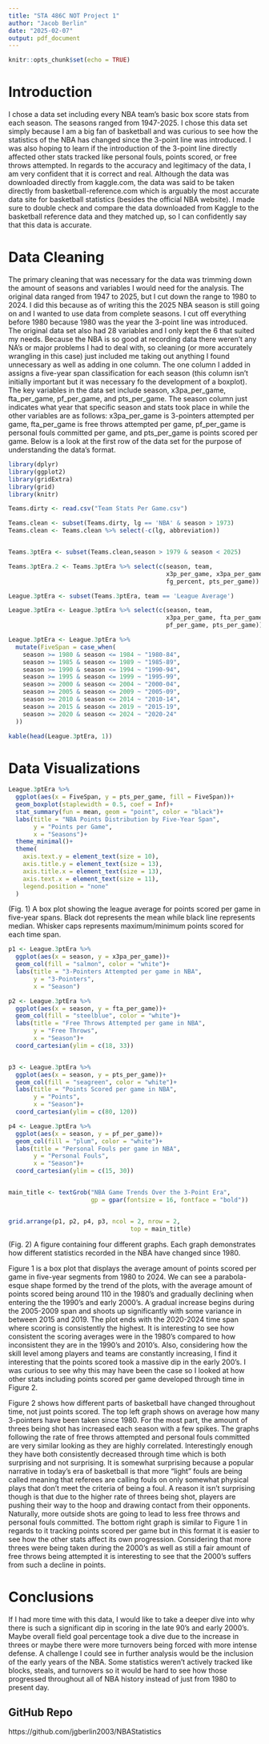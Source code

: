 ---
title: "STA 486C NOT Project 1"
author: "Jacob Berlin"
date: "2025-02-07"
output: pdf_document
---

```{r setup, include=FALSE}
knitr::opts_chunk$set(echo = TRUE)
```


# Introduction

I chose a data set including every NBA team's basic box score stats from each season. The seasons ranged from 1947-2025. I chose this data set simply because I am a big fan of basketball and was curious to see how the statistics of the NBA has changed since the 3-point line was introduced. I was also hoping to learn if the introduction of the 3-point line directly affected other stats tracked like personal fouls, points scored, or free throws attempted. In regards to the accuracy and legitimacy of the data, I am very confident that it is correct and real. Although the data was downloaded directly from kaggle.com, the data was said to be taken directly from basketball-reference.com which is arguably the most accurate data site for basketball statistics (besides the official NBA website). I made sure to double check and compare the data downloaded from Kaggle to the basketball reference data and they matched up, so I can confidently say that this data is accurate.


# Data Cleaning


The primary cleaning that was necessary for the data was trimming down the amount of seasons and variables I would need for the analysis. The original data ranged from 1947 to 2025, but I cut down the range to 1980 to 2024. I did this because as of writing this the 2025 NBA season is still going on and I wanted to use data from complete seasons. I cut off everything before 1980 because 1980 was the year the 3-point line was introduced. The original data set also had 28 variables and I only kept the 6 that suited my needs. Because the NBA is so good at recording data there weren't any NA's or major problems I had to deal with, so cleaning (or more accurately wrangling in this case) just included me taking out anything I found unnecessary as well as adding in one column. The one column I added in assigns a five-year span classification for each season (this column isn't initially important but it was necessary fo the development of a boxplot). The key variables in the data set include season, x3pa_per_game, fta_per_game, pf_per_game, and pts_per_game. The season column just indicates what year that specific season and stats took place in while the other variables are as follows: x3pa_per_game is 3-pointers attempted per game, fta_per_game is free throws attempted per game, pf_per_game is personal fouls committed per game, and pts_per_game is points scored per game. Below is a look at the first row of the data set for the purpose of understanding the data's format.

```{r, include=FALSE}
library(dplyr)
library(ggplot2)
library(gridExtra)
library(grid)
library(knitr)
```

```{r, echo=FALSE}
Teams.dirty <- read.csv("Team Stats Per Game.csv")

Teams.clean <- subset(Teams.dirty, lg == 'NBA' & season > 1973)
Teams.clean <- Teams.clean %>% select(-c(lg, abbreviation))


Teams.3ptEra <- subset(Teams.clean,season > 1979 & season < 2025)

Teams.3ptEra.2 <- Teams.3ptEra %>% select(c(season, team, 
                                            x3p_per_game, x3pa_per_game, x3p_percent,
                                            fg_percent, pts_per_game))

League.3ptEra <- subset(Teams.3ptEra, team == 'League Average')

League.3ptEra <- League.3ptEra %>% select(c(season, team, 
                                            x3pa_per_game, fta_per_game,
                                            pf_per_game, pts_per_game))

League.3ptEra <- League.3ptEra %>%
  mutate(FiveSpan = case_when(
    season >= 1980 & season <= 1984 ~ "1980-84",
    season >= 1985 & season <= 1989 ~ "1985-89",
    season >= 1990 & season <= 1994 ~ "1990-94",
    season >= 1995 & season <= 1999 ~ "1995-99",
    season >= 2000 & season <= 2004 ~ "2000-04",
    season >= 2005 & season <= 2009 ~ "2005-09",
    season >= 2010 & season <= 2014 ~ "2010-14",
    season >= 2015 & season <= 2019 ~ "2015-19",
    season >= 2020 & season <= 2024 ~ "2020-24"
  ))

kable(head(League.3ptEra, 1))

```

\pagebreak


# Data Visualizations


```{r, echo=FALSE}
League.3ptEra %>%
  ggplot(aes(x = FiveSpan, y = pts_per_game, fill = FiveSpan))+
  geom_boxplot(staplewidth = 0.5, coef = Inf)+
  stat_summary(fun = mean, geom = "point", color = "black")+
  labs(title = "NBA Points Distribution by Five-Year Span",
       y = "Points per Game",
       x = "Seasons")+
  theme_minimal()+
  theme(
    axis.text.y = element_text(size = 10),
    axis.title.y = element_text(size = 13),
    axis.title.x = element_text(size = 13),
    axis.text.x = element_text(size = 11),
    legend.position = "none"
  )
```


(Fig. 1) A box plot showing the league average for points scored per game in five-year spans. Black dot represents the mean while black line represents median. Whisker caps represents maximum/minimum points scored for each time span.


\pagebreak


```{r, echo=FALSE}
p1 <- League.3ptEra %>%
  ggplot(aes(x = season, y = x3pa_per_game))+
  geom_col(fill = "salmon", color = "white")+
  labs(title = "3-Pointers Attempted per game in NBA",
       y = "3-Pointers",
       x = "Season")

p2 <- League.3ptEra %>%
  ggplot(aes(x = season, y = fta_per_game))+
  geom_col(fill = "steelblue", color = "white")+
  labs(title = "Free Throws Attempted per game in NBA",
       y = "Free Throws",
       x = "Season")+
  coord_cartesian(ylim = c(18, 33))


p3 <- League.3ptEra %>%
  ggplot(aes(x = season, y = pts_per_game))+
  geom_col(fill = "seagreen", color = "white")+
  labs(title = "Points Scored per game in NBA",
       y = "Points",
       x = "Season")+
  coord_cartesian(ylim = c(80, 120))

p4 <- League.3ptEra %>%
  ggplot(aes(x = season, y = pf_per_game))+
  geom_col(fill = "plum", color = "white")+
  labs(title = "Personal Fouls per game in NBA",
       y = "Personal Fouls",
       x = "Season")+
  coord_cartesian(ylim = c(15, 30))


main_title <- textGrob("NBA Game Trends Over the 3-Point Era", 
                       gp = gpar(fontsize = 16, fontface = "bold"))


grid.arrange(p1, p2, p4, p3, ncol = 2, nrow = 2,
                                  top = main_title) 
```


(Fig. 2) A figure containing four different graphs. Each graph demonstrates how different statistics recorded in the NBA have changed since 1980.

\pagebreak

Figure 1 is a box plot that displays the average amount of points scored per game in five-year segments from 1980 to 2024. We can see a parabola-esque shape formed by the trend of the plots, with the average amount of points scored being around 110 in the 1980's and gradually declining when entering the the 1990's and early 2000's. A gradual increase begins during the 2005-2009 span and shoots up significantly with some variance in between 2015 and 2019. The plot ends with the 2020-2024 time span where scoring is consistently the highest. It is interesting to see how consistent the scoring averages were in the 1980's compared to how inconsistent they are in the 1990's and 2010's. Also, considering how the skill level among players and teams are constantly increasing, I find it interesting that the points scored took a massive dip in the early 200's. I was curious to see why this may have been the case so I looked at how other stats including points scored per game developed through time in Figure 2.

Figure 2 shows how different parts of basketball have changed throughout time, not just points scored. The top left graph shows on average how many 3-pointers have been taken since 1980. For the most part, the amount of threes being shot has increased each season with a few spikes. The graphs following the rate of free throws attempted and personal fouls committed are very similar looking as they are highly correlated. Interestingly enough they have both consistently decreased through time which is both surprising and not surprising. It is somewhat surprising because a popular narrative in today's era of basketball is that more "light" fouls are being called meaning that referees are calling fouls on only somewhat physical plays that don't meet the criteria of being a foul. A reason it isn't surprising though is that due to the higher rate of threes being shot, players are pushing their way to the hoop and drawing contact from their opponents. Naturally, more outside shots are going to lead to less free throws and personal fouls committed. The bottom right graph is similar to Figure 1 in regards to it tracking points scored per game but in this format it is easier to see how the other stats affect its own progression. Considering that more threes were being taken during the 2000's as well as still a fair amount of free throws being attempted it is interesting to see that the 2000's suffers from such a decline in points.


# Conclusions


If I had more time with this data, I would like to take a deeper dive into why there is such a significant dip in scoring in the late 90's and early 2000's. Maybe overall field goal percentage took a dive due to the increase in threes or maybe there were more turnovers being forced with more intense defense. A challenge I could see in further analysis would be the inclusion of the early years of the NBA. Some statistics weren't actively tracked like blocks, steals, and turnovers so it would be hard to see how those progressed throughout all of NBA history instead of just from 1980 to present day. 


## GitHub Repo

https://github.com/jgberlin2003/NBAStatistics

